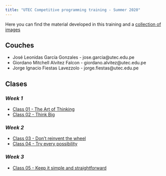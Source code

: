 ```yaml
---
title: "UTEC Competitive programming training - Summer 2020"
---
```


Here you can find the material developed in this training and a [collection of
images](./gallery.html)

## **Couches**
- José Leonidas García Gonzales - jose.garcia@utec.edu.pe
- Giordano Mitchell Alvitez Falcon - giordano.alvitez@utec.edu.pe
- Jorge Ignacio Fiestas Lavezzolo - jorge.fiestas@utec.edu.pe

## **Clases**

### *Week 1*
- [Class 01 - The Art of Thinking](./class-01.html)
- [Class 02 - Think Big](./class-02.html)

### *Week 2*
- [Class 03 - Don't reinvent the wheel](./class-03.html)
- [Class 04 - Try every possibility](./class-04.html)

### *Week 3*
- [Class 05 - Keep it simple and straightforward](./class-05.html)
